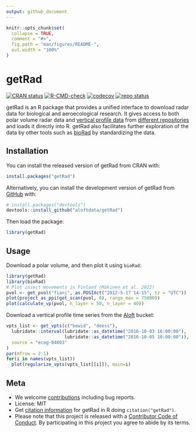 ```yaml
---
output: github_document
---
```


<!-- README.md is generated from README.Rmd. Please edit that file -->

```r
knitr::opts_chunk$set(
  collapse = TRUE,
  comment = "#>",
  fig.path = "man/figures/README-",
  out.width = "100%"
)
```

# getRad

<!-- badges: start -->
[![CRAN status](https://www.r-pkg.org/badges/version/getRad)](https://CRAN.R-project.org/package=getRad)
[![R-CMD-check](https://github.com/aloftdata/getRad/actions/workflows/R-CMD-check.yaml/badge.svg)](https://github.com/aloftdata/getRad/actions/workflows/R-CMD-check.yaml)
[![codecov](https://codecov.io/gh/aloftdata/getRad/branch/main/graph/badge.svg)](https://app.codecov.io/gh/aloftdata/getRad/)
[![repo status](https://www.repostatus.org/badges/latest/active.svg)](https://www.repostatus.org/#active)
<!-- badges: end -->

getRad is an R package that provides a unified interface to download radar data for biological and aeroecological research. It gives access to both polar volume radar data and [vertical profile data](https://aloftdata.eu/vpts-csv/) from [different repositories](https://aloftdata.github.io/getRad/articles/supported_countries.html) and loads it directly into R. getRad also facilitates further exploration of the data by other tools such as [bioRad](https://adokter.github.io/bioRad) by standardizing the data.

## Installation

You can install the released version of getRad from CRAN with:

``` r
install.packages("getRad")
```

Alternatively, you can install the development version of getRad from [GitHub](https://github.com/) with:

``` r
# install.packages("devtools")
devtools::install_github("aloftdata/getRad")
```

Then load the package:

``` r
library(getRad)
```

## Usage

Download a polar volume, and then plot it using `bioRad`:

```r
library(getRad)
library(bioRad)
# Plot insect movements in Finland (Mäkinen et al. 2022)
pvol <- get_pvol("fianj", as.POSIXct("2012-5-17 14:15", tz = "UTC"))
plot(project_as_ppi(get_scan(pvol, 0), range_max = 75000))
plot(calculate_vp(pvol, h_layer = 50, n_layer = 40))
```

Download a vertical profile time series from the [Aloft](https://aloftdata.eu/) bucket:

```r
vpts_list <- get_vpts(c("bewid", "deess"),
  lubridate::interval(lubridate::as_datetime("2016-10-03 16:00:00"), 
                      lubridate::as_datetime("2016-10-05 10:00:00")),
  source = "ecog-04003"
)
par(mfrow = 2:1)
for(i in names(vpts_list))
  plot(regularize_vpts(vpts_list[[i]]), main=i)
```

## Meta

- We welcome [contributions](https://aloftdata.github.io/getRad/CONTRIBUTING.html) including bug reports.
- License: MIT
- Get [citation information](https://aloftdata.github.io/getRad/authors.html#citation) for getRad in R doing `citation("getRad")`.
- Please note that this project is released with a [Contributor Code of Conduct](https://aloftdata.github.io/getRad/CODE_OF_CONDUCT.html). By participating in this project you agree to abide by its terms.
